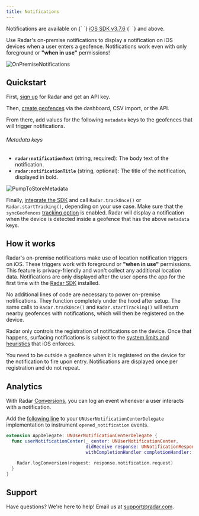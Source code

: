 ```yaml
---
title: Notifications
---
```



<Alert alertType="info">
  Notifications are available on {` `}
  <a href="https://github.com/radarlabs/radar-sdk-ios/releases/tag/3.7.6">iOS SDK v3.7.6</a>
  {` `} and above.
</Alert>

Use Radar's on-premise notifications to display a notification on iOS devices when a user enters a geofence. Notifications work even with only foreground or <b>"when in use"</b> permissions!

![OnPremiseNotifications](/img/notifications/on_premise_notifications.png)

## Quickstart

First, [sign up](https://radar.com/signup) for Radar and get an API key.

Then, [create geofences](/geofences#create-geofences) via the dashboard, CSV import, or the API.

From there, add values for the following `metadata` keys to the geofences that will trigger notifications.

###### Metadata keys
- **`radar:notificationText`** (string, required): The body text of the notification.
- **`radar:notificationTitle`** (string, optional): The title of the notification, displayed in bold.

![PumpToStoreMetadata](/img/notifications/pump_to_store_metadata.png)

Finally, [integrate the SDK](/sdk/ios) and call `Radar.trackOnce()` or `Radar.startTracking()`, depending on your use case. Make sure that the `syncGeofences` [tracking option](/sdk/tracking#ios) is enabled. Radar will display a notification when the device is detected inside a geofence that has the above `metadata` keys.

## How it works

Radar's on-premise notifications make use of location notification triggers on iOS. These triggers work with foreground or <b>"when in use"</b> permissions. This feature is privacy-friendly and won't collect any additional location data. Notifications are only displayed after the user opens the app for the first time with the [Radar SDK](/documentation/sdk) installed.

No additional lines of code are necessary to power on-premise notifications. They function completely under the hood after setup. The same calls to `Radar.trackOnce()` and `Radar.startTracking()` will return nearby geofences with notifications, which will then be registered on the device.

Radar only controls the registration of notifications on the device. Once that happens, surfacing notifications is subject to the [system limits and heuristics](https://developer.apple.com/documentation/usernotifications/unlocationnotificationtrigger#overview) that iOS enforces.

<Alert alertType="info">
  You need to be outside a geofence when it is registered on the device for the notification to fire upon entry. Notifications are displayed once per registration and do not repeat.
</Alert>

## Analytics

With Radar [Conversions](/api#log-a-conversion), you can log an event whenever a user interacts with a notification.

Add the [following line](https://github.com/radarlabs/radar-sdk-ios/blob/master/RadarSDK/Include/Radar.h#L558-L564) to your `UNUserNotificationCenterDelegate` implementation to instrument `opened_notification` events.

```swift
extension AppDelegate: UNUserNotificationCenterDelegate {
  func userNotificationCenter(_ center: UNUserNotificationCenter,
                              didReceive response: UNNotificationResponse,
                              withCompletionHandler completionHandler: @escaping () -> Void) {

    Radar.logConversion(request: response.notification.request)
  }
}
```

## Support

Have questions? We're here to help! Email us at [support@radar.com](mailto:support@radar.com).
